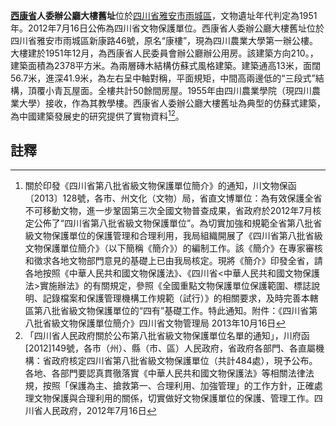{{msg:四川省文物保護單位
|名稱 = 西康省人委辦公廳大樓舊址
|編號 = 465
|圖片 = [[File:The_First_Office_Building_in_Sichuan_Agricultural_University_08_2014-09.JPG|260px]]<br><small>雅安校本部第一教学区第一办公楼，原西康省人委办公厅大楼旧址，自东南侧看，2014年9月</small>
|級別 = S8
|分類 = 
|時代 = 1951年
|地点 = [[四川省|四川省]][[雅安市|雅安市]][[雨城區|雨城區]]
|坐標 =
|登錄 = 2012年7月16日
}}
'''[[西康省|西康省]]人委辦公廳大樓舊址'''位於[[四川省|四川省]][[雅安市|雅安市]][[雨城區|雨城區]]，文物遺址年代判定為1951年。2012年7月16日公佈為四川省文物保護單位。西康省人委辦公廳大樓舊址位於四川省雅安市雨城區新康路46號，原名“康樓”，現為四川農業大學第一辦公樓。大樓建於1951年12月，為西康省人民委員會辦公廳辦公用房。該建築方向210。，建築面積為2378平方米。為兩層磚木結構仿蘇式風格建築。建築通高13米，面闊56.7米，進深41.9米，為左右呈中軸對稱，平面規矩，中間高兩邊低的“三段式”結構，頂覆小青瓦屋面。全樓共計50餘間房屋。1955年由四川農業學院（現四川農業大學）接收，作為其教學樓。西康省人委辦公廳大樓舊址為典型的仿蘇式建築，為中國建築發展史的研究提供了實物資料<ref>關於印發《四川省第八批省級文物保護單位簡介》的通知，川文物保函〔2013〕128號，各市、州文化（文物）局，省直文博單位：為有效保護全省不可移動文物，進一步鞏固第三次全國文物普查成果，省政府於2012年7月核定公佈了“四川省第八批省級文物保護單位”。為切實加強和規範全省第八批省級文物保護單位的保護管理和合理利用，我局組織開展了《四川省第八批省級文物保護單位簡介》（以下簡稱《簡介》）的編制工作。該《簡介》在專家審核和徵求各地文物部門意見的基礎上已由我局核定。現將《簡介》印發全省，請各地按照《中華人民共和國文物保護法》、《四川省<中華人民共和國文物保護法>實施辦法》的有關規定，參照《全國重點文物保護單位保護範圍、標誌說明、記錄檔案和保護管理機構工作規範（試行）》的相關要求，及時完善本轄區第八批省級文物保護單位的“四有”基礎工作。特此通知。附件：《四川省第八批省級文物保護單位簡介》四川省文物管理局  2013年10月16日</ref><ref>  「四川省人民政府關於公布第八批省級文物保護單位名單的通知」，川府函[2012]149號，各市（州）、縣（市、區）人民政府，省政府各部門、各直屬機構：省政府核定四川省第八批省級文物保護單位（共計484處），現予公布。各地、各部門要認真貫徹落實《中華人民共和國文物保護法》等相關法律法規，按照「保護為主、搶救第一、合理利用、加強管理」的工作方針，正確處理文物保護與合理利用的關係，切實做好文物保護單位的保護、管理工作。四川省人民政府，2012年7月16日</ref>。
==註釋==
{{reflist}}
{{雅安市境内的四川省文物保护单位}}